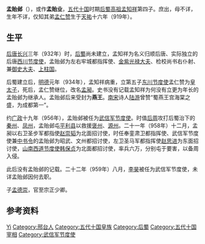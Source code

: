 {{unreferenced|time=2018-03-27T08:55:09+00:00}}
{{copyedit|time=2018-03-27T08:54:08+00:00}}
'''孟贻邺'''（{{bd|10世纪||10世纪|catIdx=M}}），或作'''孟贻业'''，[[五代十国|五代十国]]时期[[后蜀高祖|后蜀高祖]][[孟知祥|孟知祥]]第四子。庶出，母不详，生年不详，仅知其弟[[孟仁赞|孟仁赞]]生于[[天祐_(唐朝)|天祐]]十六年（919年）。

==生平==
[[后唐|后唐]][[长兴_(后唐)|长兴]]三年（932年）时，[[后蜀|后蜀]]尚未建立，孟知祥为名义归顺后唐、实际独立的后唐[[西川节度使|西川节度使]]，孟贻邺为左右牢城都指挥使、[[金紫光禄大夫|金紫光禄大夫]]、检校尚书右仆射、兼[[御史大夫|御史大夫]]、[[上柱国|上柱国]]。

后蜀建立后，[[明德_(后蜀)|明德]]元年（934年），孟知祥病重，立第五子[[东川节度使|东川节度使]]孟仁赞为[[皇太子|皇太子]]，死后，孟仁赞继位，改名[[孟昶|孟昶]]。史书没有记载孟知祥为何没有立更为年长的孟贻邺为继承人。孟贻邺后来受封为'''燕王'''。[[南宋|南宋]]诗人[[陆游|陆游]]曾赞“蜀燕王宫海棠之盛，为成都第一”。

约[[广政|广政]]十九年（956年），孟贻邺被任为[[武信军节度使|武信军节度使]]。时值[[后周|后周]]攻打后蜀治下的[[秦州|秦州]]、[[凤州|凤州]]，孟贻邺屯[[平利县|平利县]]以救援[[褒州|褒州]]、[[源州_(后蜀)|源州]]。二十一年（958年）十二月，孟昶以右卫圣步军都指使[[赵崇韬|赵崇韬]]为北面招讨使，时任奉銮肃卫都指挥使、武信军节度使兼[[中书令|中书令]]的孟贻邺为昭武、文州都招讨使，左卫圣马军都指挥使[[赵思进|赵思进]]为东面招讨使，[[山南西道节度使|山南西道节度使]][[韩保贞|韩保贞]]为北面都招讨使，率兵六万，分别屯于要害，以备周入侵。

此后没有孟贻邺的记载。二十二年（959年）八月，[[李昊_(五代)|李昊]]被任为武信军节度使，未详孟贻邺因何去职。

子[[孟德崇|孟德崇]]，官至宗正少卿。

== 参考资料 ==
{{reflist}}

{{Authority control}}
{{DEFAULTSORT:Meng孟}}
[[Category:孟姓|Yi]]
[[Category:邢台人|Category:邢台人]]
[[Category:五代十国皇族|Category:五代十国皇族]] 
[[Category:后蜀|Category:后蜀]]
[[Category:五代十国宰相|Category:五代十国宰相]]
[[Category:武信军节度使|Category:武信军节度使]]